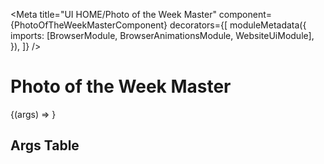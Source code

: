 


<Meta
  title="UI HOME/Photo of the Week Master"
  component={PhotoOfTheWeekMasterComponent}
  decorators={[
    moduleMetadata({
      imports: [BrowserModule, BrowserAnimationsModule, WebsiteUiModule],
    }),
  ]}
/>

# Photo of the Week Master

<Story height="500px" name="Default">
  {(args) => <drp-photo-of-the-week-master {...args} />}
</Story>

## Args Table

<ArgsTable of={PhotoOfTheWeekMasterComponent} />
